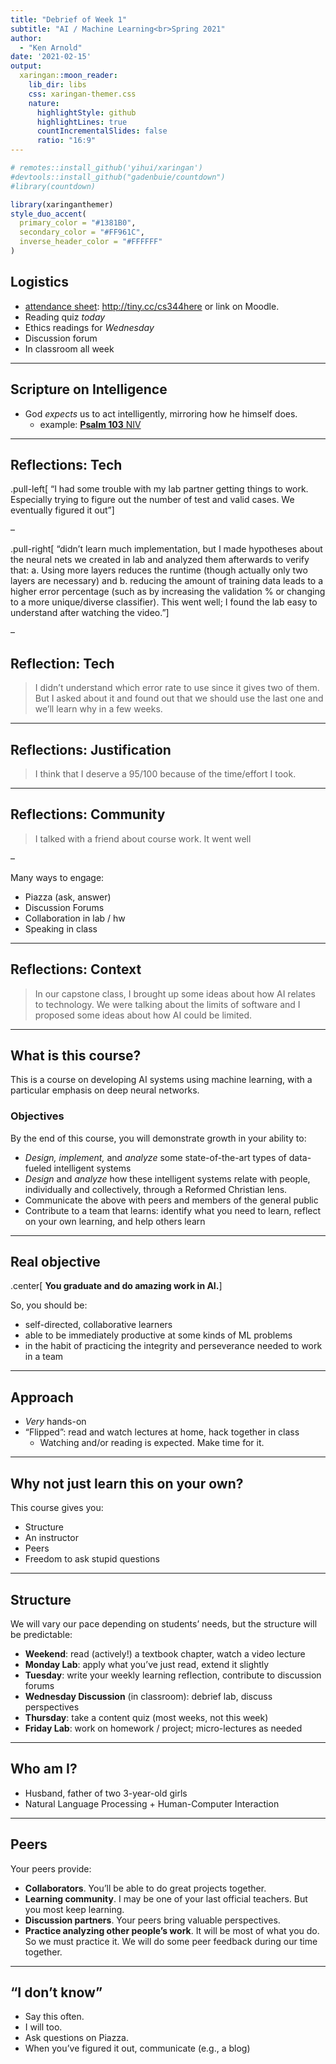 ```yaml
---
title: "Debrief of Week 1"
subtitle: "AI / Machine Learning<br>Spring 2021"
author: 
  - "Ken Arnold"
date: '2021-02-15'
output:
  xaringan::moon_reader:
    lib_dir: libs
    css: xaringan-themer.css
    nature:
      highlightStyle: github
      highlightLines: true
      countIncrementalSlides: false
      ratio: "16:9"
---
```


```r
# remotes::install_github('yihui/xaringan')
#devtools::install_github("gadenbuie/countdown")
#library(countdown)
```

```r
library(xaringanthemer)
style_duo_accent(
  primary_color = "#1381B0",
  secondary_color = "#FF961C",
  inverse_header_color = "#FFFFFF"
)
```

## Logistics

* [attendance sheet](https://docs.google.com/spreadsheets/d/1FCogt4a5yv3_jauwA6EUkzCYrVV0Yww6OoLplM7Tq54/edit#gid=112619962): <http://tiny.cc/cs344here> or link on Moodle.
* Reading quiz *today*
* Ethics readings for *Wednesday*
* Discussion forum
* In classroom all week

---

## Scripture on Intelligence

* God *expects* us to act intelligently, mirroring how he himself does.
  * example: [**Psalm 103** NIV](https://www.biblegateway.com/passage/?search=psalm+103&version=NIV)



---

## Reflections: Tech

.pull-left[
"I had some trouble with my lab partner getting things to work. Especially trying to figure out the number of test and valid cases. We eventually figured it out"
]

--

.pull-right[
"didn't learn much implementation, but I made hypotheses about the neural nets we created in lab and analyzed them afterwards to verify that: a. Using more layers reduces the runtime (though actually only two layers are necessary) and b. reducing the amount of training data leads to a higher error percentage (such as by increasing the validation % or changing to a more unique/diverse classifier). This went well; I found the lab easy to understand after watching the video."
]

--

## Reflection: Tech

> I didn't understand which error rate to use since it gives two of them. But I asked about it and found out that we should use the last one and we'll learn why in a few weeks.

---

## Reflections: Justification

> I think that I deserve a 95/100 because of the time/effort I took.

---

## Reflections: Community

> I talked with a friend about course work. It went well

--

Many ways to engage:

* Piazza (ask, answer)
* Discussion Forums
* Collaboration in lab / hw
* Speaking in class

---

## Reflections: Context

> In our capstone class, I brought up some ideas about how AI relates to technology. We were talking about the limits of software and I proposed some ideas about how AI could be limited.



---

## What is this course?

This is a course on developing AI systems using machine learning, with a particular emphasis on deep neural networks.

### Objectives

By the end of this course, you will demonstrate growth in your ability to:

- *Design, implement,* and *analyze* some state-of-the-art types of data-fueled intelligent systems
- *Design* and *analyze* how these intelligent systems relate with people, individually and collectively, through a Reformed Christian lens.
- Communicate the above with peers and members of the general public
- Contribute to a team that learns: identify what you need to learn, reflect on your own learning, and help others learn

---

## Real objective

.center[
**You graduate and do amazing work in AI.**
]

So, you should be:

* self-directed, collaborative learners
* able to be immediately productive at some kinds of ML problems
* in the habit of practicing the integrity and perseverance needed to work in a team

---

## Approach

* *Very* hands-on
* "Flipped": read and watch lectures at home, hack together in class
  * Watching and/or reading is expected. Make time for it.

---

## Why not just learn this on your own?

This course gives you:

* Structure
* An instructor
* Peers
* Freedom to ask stupid questions

---

## Structure

We will vary our pace depending on students' needs, but the structure will be predictable:

* **Weekend**: read (actively!) a textbook chapter, watch a video lecture
* **Monday Lab**: apply what you've just read, extend it slightly
* **Tuesday**: write your weekly learning reflection, contribute to discussion forums
* **Wednesday Discussion** (in classroom): debrief lab, discuss perspectives
* **Thursday**: take a content quiz (most weeks, not this week)
* **Friday Lab**: work on homework / project; micro-lectures as needed


---

## Who am I?

* Husband, father of two 3-year-old girls
* Natural Language Processing + Human-Computer Interaction

---

## Peers

Your peers provide:

* **Collaborators**. You'll be able to do great projects together.
* **Learning community**. I may be one of your last official teachers. But you most keep learning.
* **Discussion partners**. Your peers bring valuable perspectives.
* **Practice analyzing other people's work**. It will be most of what you do. So we must practice it. We will do some peer feedback during our time together.

---

## "I don't know"

* Say this often.
* I will too.
* Ask questions on Piazza.
* When you've figured it out, communicate (e.g., a blog)

